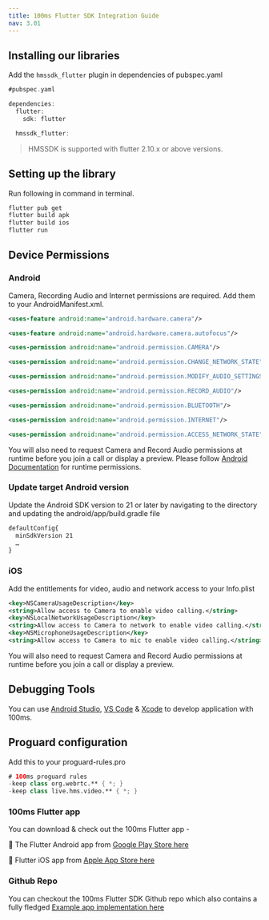 ```yaml
---
title: 100ms Flutter SDK Integration Guide
nav: 3.01
---
```


## Installing our libraries

Add the `hmssdk_flutter` plugin in dependencies of pubspec.yaml

```dart
#pubspec.yaml

dependencies:
  flutter:
    sdk: flutter

  hmssdk_flutter:
```

> HMSSDK is supported with flutter 2.10.x or above versions.

## Setting up the library

Run following in command in terminal.

```bash
flutter pub get
flutter build apk
flutter build ios
flutter run
```
## Device Permissions

### Android 

Camera, Recording Audio and Internet permissions are required. Add them to your AndroidManifest.xml.

```xml
<uses-feature android:name="android.hardware.camera"/>

<uses-feature android:name="android.hardware.camera.autofocus"/>

<uses-permission android:name="android.permission.CAMERA"/>

<uses-permission android:name="android.permission.CHANGE_NETWORK_STATE"/>

<uses-permission android:name="android.permission.MODIFY_AUDIO_SETTINGS"/>

<uses-permission android:name="android.permission.RECORD_AUDIO"/>

<uses-permission android:name="android.permission.BLUETOOTH"/>

<uses-permission android:name="android.permission.INTERNET"/>

<uses-permission android:name="android.permission.ACCESS_NETWORK_STATE"/>
```

You will also need to request Camera and Record Audio permissions at runtime before you join a call or display a preview. Please follow [Android Documentation](https://developer.android.com/training/permissions/requesting#request-permission) for runtime permissions.

### Update target Android version

Update the Android SDK version to 21 or later by navigating to the directory and updating the android/app/build.gradle file

```xml
defaultConfig{
  minSdkVersion 21
  …
}
```

### iOS

Add the entitlements for video, audio and network access to your Info.plist

```xml
<key>NSCameraUsageDescription</key>
<string>Allow access to Camera to enable video calling.</string>
<key>NSLocalNetworkUsageDescription</key>
<string>Allow access to Camera to network to enable video calling.</string>
<key>NSMicrophoneUsageDescription</key>
<string>Allow access to Camera to mic to enable video calling.</string>
```

You will also need to request Camera and Record Audio permissions at runtime before you join a call or display a preview.


## Debugging Tools

You can use [Android Studio](https://developer.android.com/studio), [VS Code](https://code.visualstudio.com/) & [Xcode](https://developer.apple.com/xcode/) to develop application with 100ms.

## Proguard configuration

Add this to your proguard-rules.pro

```kotlin
# 100ms proguard rules
-keep class org.webrtc.** { *; }
-keep class live.hms.video.** { *; }
```


### 100ms Flutter app

You can download & check out the 100ms Flutter app - 

🤖 The Flutter Android app from [Google Play Store here](https://play.google.com/store/apps/details?id=live.hms.flutter)

📱 Flutter iOS app from [Apple App Store here](https://apps.apple.com/app/100ms-live/id1576541989)


### Github Repo 
You can checkout the 100ms Flutter SDK Github repo which also contains a fully fledged [Example app implementation here](https://github.com/100mslive/100ms-flutter/)
